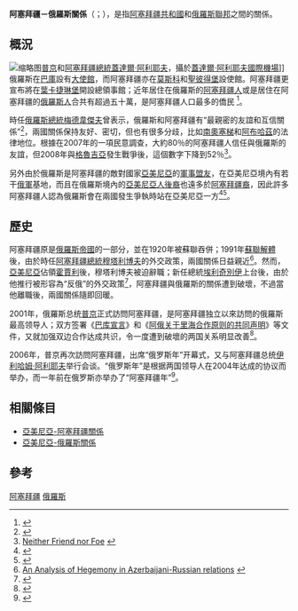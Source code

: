 {{noteTA
|G1=地名}}
{{Infobox Bilateral relations |阿塞拜疆－俄羅斯|Azerbaijan|Russia}}
'''阿塞拜疆－俄羅斯關係'''（{{lang-ru|Российско-азербайджанские отношения}}；{{lang-az|Azərbaycan–Rusiya münasibətləri}}），是指[[阿塞拜疆共和國|阿塞拜疆共和國]]和[[俄羅斯聯邦|俄羅斯聯邦]]之間的關係。 

== 概況 ==
[[File:Vladimir_Putin_in_Azerbaijan_9-10_January_2001-1.jpg|缩略图]][[普京|普京]]和[[阿塞拜疆總統|阿塞拜疆總統]][[蓋達爾·阿利耶夫|蓋達爾·阿利耶夫]]，攝於[[蓋達爾·阿利耶夫國際機場|蓋達爾·阿利耶夫國際機場]]]]
俄羅斯在[[巴庫|巴庫]]設有[[大使館|大使館]]，而阿塞拜疆亦在[[莫斯科|莫斯科]]和[[聖彼得堡|聖彼得堡]]設使館。阿塞拜疆更宣布將在[[葉卡捷琳堡|葉卡捷琳堡]]開設總領事館；近年居住在俄羅斯的[[阿塞拜疆人|阿塞拜疆人]]或是居住在阿塞拜疆的[[俄羅斯人|俄羅斯人]]合共有超過五十萬，是阿塞拜疆人口最多的僑民 <ref Name="ran02">{{Cite web |url=http://www.centrasia.ru/newsA.php?st=1222350780 |title=Russian Community of Azerbaijan noted the 15th anniversary conference |accessdate=2014-07-06 |archive-date=2013-06-07 |archive-url=https://web.archive.org/web/20130607110940/http://www.centrasia.ru/newsA.php?st=1222350780 |dead-url=no }}</ref>。

時任[[俄羅斯總統|俄羅斯總統]][[德米特里·阿纳托利耶维奇·梅德韦杰夫|梅德韋傑夫]]曾表示，俄羅斯和阿塞拜疆有“最親密的友誼和互信關係”<ref>{{Cite web |url=http://en.trend.az/regions/scaucasus/azerbaijan/1961897.html |title=Dmitry Medvedev: Peoples of Russia and Azerbaijan tied with closest friendship and trust links |access-date=2014-07-06 |archive-date=2014-02-02 |archive-url=https://web.archive.org/web/20140202133833/http://en.trend.az/regions/scaucasus/azerbaijan/1961897.html |dead-url=no }}</ref>，兩國關係保持友好、密切，但也有很多分歧，比如[[南奧塞梯|南奧塞梯]]和[[阿布哈茲|阿布哈茲]]的法律地位。根據在2007年的一項民意調查，大約80％的阿塞拜疆人信任與俄羅斯的友誼，但2008年與[[格魯吉亞|格魯吉亞]]發生戰爭後，這個數字下降到52％<ref>[http://ada.edu.az/uploads/file/Neither%20Friend%20nor%20Foe.pdf Neither Friend nor Foe] {{webarchive|url=https://web.archive.org/web/20111117140322/http://ada.edu.az/uploads/file/Neither%20Friend%20nor%20Foe.pdf |date=2011-11-17 }}</ref>。

另外由於俄羅斯是阿塞拜疆的敵對國家[[亞美尼亞|亞美尼亞]]的[[軍事同盟|軍事盟友]]，在亞美尼亞境內有若干[[俄軍|俄軍]]基地，而且在俄羅斯境內的[[亞美尼亞人|亞美尼亞人後裔]]也遠多於[[阿塞拜疆人|阿塞拜疆裔]]，因此許多阿塞拜疆人認為俄羅斯會在兩國發生爭執時站在亞美尼亞一方<ref>{{Cite web|title=The Iskander Saga Deepens Azerbaijani Mistrust of Russia|url=https://rusi.org/explore-our-research/publications/commentary/iskander-saga-deepens-azerbaijani-mistrust-russia/|access-date=2021-07-05|date=5 May 2021|work=rusi.org|language=en|archive-date=2021-12-17|archive-url=https://web.archive.org/web/20211217082257/https://rusi.org/explore-our-research/publications/commentary/iskander-saga-deepens-azerbaijani-mistrust-russia/|dead-url=no}}</ref><ref>{{Cite web|title=Russia is the only country able to stop the Armenia-Azerbaijan conflict. Will it step up and do so?|url=https://www.cnn.com/2020/10/05/europe/russia-armenia-azerbaijan-conflict-analysis-intl/index.html|access-date=2021-07-05|last=CNN|first=Analysis by Nick Paton Walsh|work=CNN|archive-date=2022-01-06|archive-url=https://web.archive.org/web/20220106171708/https://www.cnn.com/2020/10/05/europe/russia-armenia-azerbaijan-conflict-analysis-intl/index.html|dead-url=no}}</ref>。

== 歷史 ==
阿塞拜疆原是[[俄羅斯帝國|俄羅斯帝國]]的一部分，並在1920年被蘇聯吞併；1991年[[蘇聯解體|蘇聯解體]]後，由於時任[[阿塞拜疆總統|阿塞拜疆總統]][[穆塔利博夫|穆塔利博夫]]的外交政策，兩國關係日益親近<ref>[http://birmingham.academia.edu/SalvatoreFreni/Papers/881398/Azerbaijan-Russia_Relations_An_Analysis_of_Hegemony An Analysis of Hegemony in Azerbaijani-Russian relations] {{webarchive|url=https://web.archive.org/web/20120528082844/http://birmingham.academia.edu/SalvatoreFreni/Papers/881398/Azerbaijan-Russia_Relations_An_Analysis_of_Hegemony |date=2012-05-28 }}</ref>。然而，[[亞美尼亞|亞美尼亞]]佔領[[霍賈利滅絕種族|霍賈利]]後，穆塔利博夫被迫辭職；新任總統[[埃利奇別伊|埃利奇別伊]]上台後，由於他推行被形容為“反俄”的外交政策<ref name="Svante">{{Cite web |url=http://books.google.com/books?id=ff2zOZYaZx0C&pg=PA324&ots=dOgQbe7YnO&dq=elchibey+iran&sig=z62xtXL6XNC5EGGUnndxYlKKxZM |title=Svante Cornell, "Small nations and great powers: A Study of Ethnopolitical Conflict in the Caucasus", Richmond : Curzon Press, 2001, pp. 324–345. |access-date=2014-07-06 |archive-date=2018-06-09 |archive-url=https://web.archive.org/web/20180609165928/https://books.google.com/books?id=ff2zOZYaZx0C&pg=PA324&ots=dOgQbe7YnO&dq=elchibey+iran&sig=z62xtXL6XNC5EGGUnndxYlKKxZM |dead-url=no }}</ref>，阿塞拜疆與俄羅斯的關係遭到破壞，不過當他離職後，兩國關係隨即回暖。

2001年，俄羅斯总统[[普京|普京]]正式訪問阿塞拜疆，是阿塞拜疆独立以來訪問的俄羅斯最高领导人；双方签署《[[巴库宣言|巴库宣言]]》和《[[阿俄关于里海合作原则的共同声明|阿俄关于里海合作原则的共同声明]]》等文件，又就加强双边合作达成共识，令一度遭到破壞的两国关系明显改善<ref>{{cite web|title=阿塞拜疆同俄罗斯的关系|url=http://euroasia.cass.cn/news/105606.htm|publisher=中国社会科学院俄罗斯东欧中亚研究所|deadurl=yes|archiveurl=https://web.archive.org/web/20140715021856/http://euroasia.cass.cn/news/105606.htm|archivedate=2014-07-15}}</ref>。

2006年，普京再次訪問阿塞拜疆，出席“俄罗斯年”开幕式，又与阿塞拜疆总统[[伊利哈姆·阿利耶夫|伊利哈姆·阿利耶夫]]举行会谈。“俄罗斯年”是根据两国领导人在2004年达成的协议而举办，而一年前在俄罗斯亦举办了“阿塞拜疆年”<ref>{{cite news|author=李忠庆|title=俄罗斯与阿塞拜疆重视发展双边关系|url=http://gb.cri.cn/8606/2006/02/24/1825@915896.htm|accessdate=2014-07-06|newspaper=国际在线|date=2006-02-24|archive-date=2016-03-04|archive-url=https://web.archive.org/web/20160304111942/http://gb.cri.cn/8606/2006/02/24/1825@915896.htm|dead-url=no}}</ref>。

== 相關條目 ==

* [[亚美尼亚－阿塞拜疆关系|亞美尼亞-阿塞拜疆關係]]
* [[亞美尼亞－俄羅斯關係|亞美尼亞-俄羅斯關係]]

== 參考 ==
{{reflist}}

{{俄羅斯外交}}
{{阿塞拜疆外交}}
[[Category:俄羅斯雙邊關係|阿塞拜疆]]
[[Category:阿塞拜疆雙邊關係|俄羅斯]]